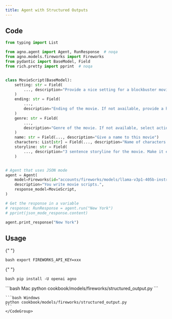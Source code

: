 ```yaml
---
title: Agent with Structured Outputs
---
```


## Code

```python cookbook/models/fireworks/structured_output.py
from typing import List

from agno.agent import Agent, RunResponse  # noqa
from agno.models.fireworks import Fireworks
from pydantic import BaseModel, Field
from rich.pretty import pprint  # noqa


class MovieScript(BaseModel):
    setting: str = Field(
        ..., description="Provide a nice setting for a blockbuster movie."
    )
    ending: str = Field(
        ...,
        description="Ending of the movie. If not available, provide a happy ending.",
    )
    genre: str = Field(
        ...,
        description="Genre of the movie. If not available, select action, thriller or romantic comedy.",
    )
    name: str = Field(..., description="Give a name to this movie")
    characters: List[str] = Field(..., description="Name of characters for this movie.")
    storyline: str = Field(
        ..., description="3 sentence storyline for the movie. Make it exciting!"
    )


# Agent that uses JSON mode
agent = Agent(
    model=Fireworks(id="accounts/fireworks/models/llama-v3p1-405b-instruct"),
    description="You write movie scripts.",
    response_model=MovieScript,
)

# Get the response in a variable
# response: RunResponse = agent.run("New York")
# pprint(json_mode_response.content)

agent.print_response("New York")
```

## Usage

<Steps>
  <Snippet file="create-venv-step.mdx" />

{" "}

<Step title="Set your API key">```bash export FIREWORKS_API_KEY=xxx ```</Step>

{" "}

<Step title="Install libraries">```bash pip install -U openai agno ```</Step>

  <Step title="Run Agent">
    <CodeGroup>
    ```bash Mac
    python cookbook/models/fireworks/structured_output.py
    ```

    ```bash Windows
    python cookbook/models/fireworks/structured_output.py
    ```
    </CodeGroup>

  </Step>
</Steps>
